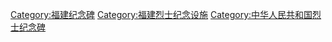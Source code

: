 [[Category:福建纪念碑|Category:福建纪念碑]]
[[Category:福建烈士纪念设施|Category:福建烈士纪念设施]]
[[Category:中华人民共和国烈士纪念碑|Category:中华人民共和国烈士纪念碑]]